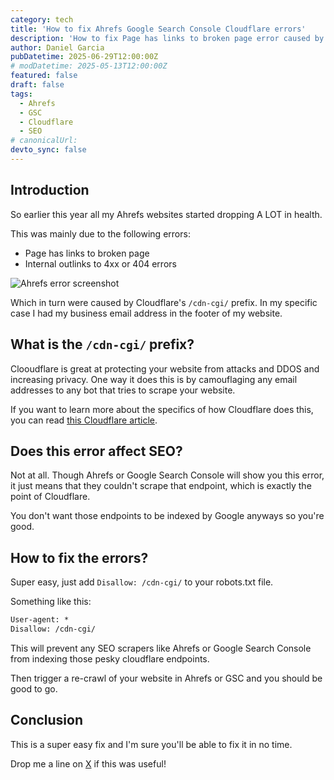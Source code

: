 ```yaml
---
category: tech
title: 'How to fix Ahrefs Google Search Console Cloudflare errors'
description: 'How to fix Page has links to broken page error caused by Cloudflare /cdn-cgi/'
author: Daniel Garcia
pubDatetime: 2025-06-29T12:00:00Z
# modDatetime: 2025-05-13T12:00:00Z
featured: false
draft: false
tags:
  - Ahrefs
  - GSC
  - Cloudflare
  - SEO
# canonicalUrl:
devto_sync: false
---
```



## Introduction

So earlier this year all my Ahrefs websites started dropping A LOT in health.

This was mainly due to the following errors:

- Page has links to broken page
- Internal outlinks to 4xx or 404 errors

![Ahrefs error screenshot](./ahrefs-error.png)

Which in turn were caused by Cloudflare's `/cdn-cgi/` prefix. In my specific case I had my business email address in the footer of my website.

## What is the `/cdn-cgi/` prefix?

Clooudflare is great at protecting your website from attacks and DDOS and increasing privacy. One way it does this is by camouflaging any email addresses to any bot that tries to scrape your website.

If you want to learn more about the specifics of how Cloudflare does this, you can read [this Cloudflare article](https://developers.cloudflare.com/fundamentals/reference/cdn-cgi-endpoint/).

## Does this error affect SEO?

Not at all. Though Ahrefs or Google Search Console will show you this error, it just means that they couldn't scrape that endpoint, which is exactly the point of Cloudflare.

You don't want those endpoints to be indexed by Google anyways so you're good.

## How to fix the errors?

Super easy, just add `Disallow: /cdn-cgi/` to your robots.txt file.

Something like this:

```txt
User-agent: *
Disallow: /cdn-cgi/
```

This will prevent any SEO scrapers like Ahrefs or Google Search Console from indexing those pesky cloudflare endpoints.

Then trigger a re-crawl of your website in Ahrefs or GSC and you should be good to go.

<WebsiteDesignCTA client:visible />

## Conclusion

This is a super easy fix and I'm sure you'll be able to fix it in no time.

Drop me a line on [X](https://x.com/onticdani) if this was useful!
